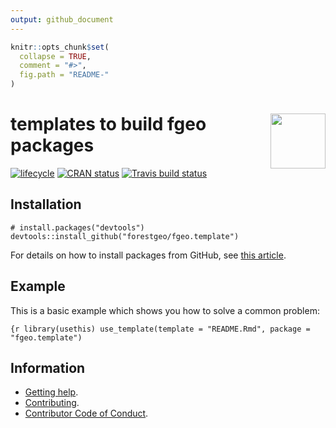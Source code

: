 ```yaml
---
output: github_document 
---
```

<!-- README.md is generated from README.Rmd. Please edit that file -->

```r
knitr::opts_chunk$set(
  collapse = TRUE,
  comment = "#>",
  fig.path = "README-"
)
```

# <img src="https://i.imgur.com/m8FNhQR.png" align="right" height=88 /> templates to build __fgeo__ packages

[![lifecycle](https://img.shields.io/badge/lifecycle-experimental-orange.svg)](https://www.tidyverse.org/lifecycle/#experimental)
[![CRAN status](https://www.r-pkg.org/badges/version/fgeo.template)](https://cran.r-project.org/package=fgeo.template)
[![Travis build status](https://travis-ci.org/forestgeo/fgeo.template.svg?branch=master)](https://travis-ci.org/forestgeo/fgeo.template)

## Installation

```
# install.packages("devtools")
devtools::install_github("forestgeo/fgeo.template")
```

For details on how to install packages from GitHub, see [this article](https://goo.gl/dQKEeg).

## Example

This is a basic example which shows you how to solve a common problem:

```{r
library(usethis)
use_template(template = "README.Rmd", package = "fgeo.template")
```

## Information

* [Getting help](SUPPORT.md).
* [Contributing](CONTRIBUTING.md).
* [Contributor Code of Conduct](CODE_OF_CONDUCT.md).

